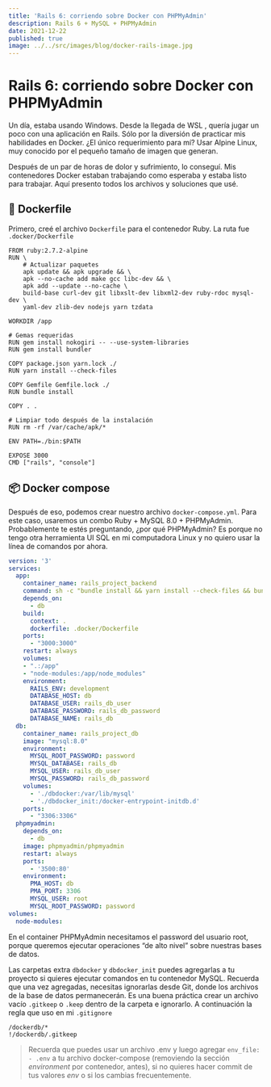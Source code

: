 ```yaml
---
title: 'Rails 6: corriendo sobre Docker con PHPMyAdmin'
description: Rails 6 + MySQL + PHPMyAdmin
date: 2021-12-22
published: true
image: ../../src/images/blog/docker-rails-image.jpg
---
```


# Rails 6: corriendo sobre Docker con PHPMyAdmin

Un día, estaba usando Windows. Desde la llegada de WSL , quería jugar un poco con una aplicación en Rails. Sólo por la diversión de practicar mis habilidades en Docker. ¿El único requerimiento para mí? Usar Alpine Linux, muy conocido por el pequeño tamaño de imagen que generan.

Después de un par de horas de dolor y sufrimiento, lo conseguí. Mis contenedores Docker estaban trabajando como esperaba y estaba listo para trabajar. Aquí presento todos los archivos y soluciones que usé.

## 🐳 Dockerfile

Primero, creé el archivo `Dockerfile` para el contenedor Ruby. La ruta fue `.docker/Dockerfile`

```docker
FROM ruby:2.7.2-alpine
RUN \
    # Actualizar paquetes
    apk update && apk upgrade && \
    apk --no-cache add make gcc libc-dev && \
    apk add --update --no-cache \
    build-base curl-dev git libxslt-dev libxml2-dev ruby-rdoc mysql-dev \
    yaml-dev zlib-dev nodejs yarn tzdata

WORKDIR /app

# Gemas requeridas
RUN gem install nokogiri -- --use-system-libraries
RUN gem install bundler

COPY package.json yarn.lock ./
RUN yarn install --check-files

COPY Gemfile Gemfile.lock ./
RUN bundle install

COPY . .

# Limpiar todo después de la instalación
RUN rm -rf /var/cache/apk/*

ENV PATH=./bin:$PATH

EXPOSE 3000
CMD ["rails", "console"]
```

## 📦 Docker compose

Después de eso, podemos crear nuestro archivo `docker-compose.yml`. Para este caso, usaremos un combo Ruby + MySQL 8.0 + PHPMyAdmin. Probablemente te estés preguntando, ¿por qué PHPMyAdmin? Es porque no tengo otra herramienta UI SQL en mi computadora Linux y no quiero usar la línea de comandos por ahora.

```yaml
version: '3'
services:
  app:
    container_name: rails_project_backend
    command: sh -c "bundle install && yarn install --check-files && bundle exec rails s -p 3000 -b '0.0.0.0'"
    depends_on:
      - db
    build:
      context: .
      dockerfile: .docker/Dockerfile
    ports:
      - "3000:3000"
    restart: always
    volumes:
    - ".:/app"
    - "node-modules:/app/node_modules"
    environment:
      RAILS_ENV: development
      DATABASE_HOST: db
      DATABASE_USER: rails_db_user
      DATABASE_PASSWORD: rails_db_password
	  DATABASE_NAME: rails_db
  db:
    container_name: rails_project_db
    image: "mysql:8.0"
    environment:
      MYSQL_ROOT_PASSWORD: password
      MYSQL_DATABASE: rails_db
      MYSQL_USER: rails_db_user
      MYSQL_PASSWORD: rails_db_password
    volumes:
      - './dbdocker:/var/lib/mysql'
      - './dbdocker_init:/docker-entrypoint-initdb.d'
    ports:
      - "3306:3306"
  phpmyadmin:
    depends_on:
      - db
    image: phpmyadmin/phpmyadmin
    restart: always
    ports:
      - '3500:80'
    environment:
      PMA_HOST: db
      PMA_PORT: 3306
      MYSQL_USER: root
      MYSQL_ROOT_PASSWORD: password
volumes:
  node-modules:
```

En el container PHPMyAdmin necesitamos el password del usuario root, porque queremos ejecutar operaciones “de alto nivel” sobre nuestras bases de datos.

Las carpetas extra `dbdocker` y `dbdocker_init` puedes agregarlas a tu proyecto si quieres ejecutar comandos en tu contenedor MySQL. Recuerda que una vez agregadas, necesitas ignorarlas desde Git, donde los archivos de la base de datos permanecerán. Es una buena práctica crear un archivo vacío `.gitkeep` o `.keep` dentro de la carpeta e ignorarlo. A continuación la regla que uso en mi `.gitignore`

```ignore
/dockerdb/*
!/dockerdb/.gitkeep
```

> Recuerda que puedes usar un archivo .env y luego agregar `env_file: - .env` a tu archivo docker-compose (removiendo la sección _environment_ por contenedor, antes), si no quieres hacer commit de tus valores _env_ o si los cambias frecuentemente.
